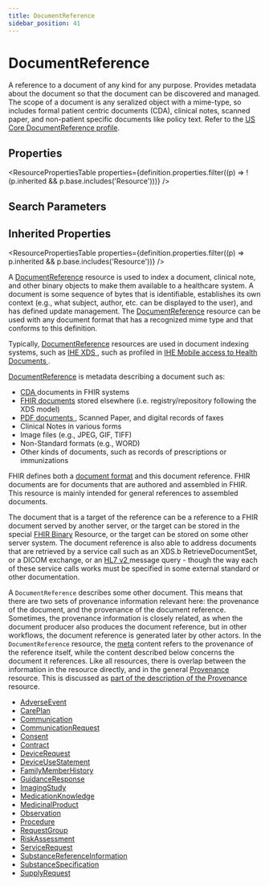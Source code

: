```yaml
---
title: DocumentReference
sidebar_position: 41
---
```


# DocumentReference

A reference to a document of any kind for any purpose. Provides metadata about the document so that the document can be discovered and managed. The scope of a document is any seralized object with a mime-type, so includes formal patient centric documents (CDA), clinical notes, scanned paper, and non-patient specific documents like policy text. Refer to the [US Core DocumentReference profile](https://hl7.org/fhir/us/core/stu3.1.1/StructureDefinition-us-core-documentreference.html).

<Tabs queryString="section">
<TabItem value="schema" label="Schema" default>


## Properties


<ResourcePropertiesTable properties={definition.properties.filter((p) => !(p.inherited && p.base.includes('Resource')))} />

## Search Parameters

<SearchParamsTable searchParams={definition.searchParameters} />

## Inherited Properties

<ResourcePropertiesTable properties={definition.properties.filter((p) => p.inherited && p.base.includes('Resource'))} />

</TabItem>
  <TabItem value="usage" label="Usage">
    <div> <a name="scope"></a>  <p>  A <a href="/docs/api/fhir/resources/documentreference">DocumentReference</a> resource is used to index a document, clinical note, and other binary objects  to make them available to a healthcare system.  A document is some sequence of bytes that is identifiable, establishes its own context (e.g., what subject,  author, etc. can be displayed to the user), and has defined update management. The <a href="/docs/api/fhir/resources/documentreference">DocumentReference</a> resource can be  used with any document format that has a recognized mime type and that conforms to this definition. </p> <p> Typically, <a href="/docs/api/fhir/resources/documentreference">DocumentReference</a> resources are used in document indexing systems, such as <a href="http://wiki.ihe.net/index.php?title=Cross-Enterprise_Document_Sharing">IHE XDS </a>, such as profiled in <a href="http://wiki.ihe.net/index.php/Mobile_access_to_Health_Documents_(MHD)">IHE Mobile access to Health Documents </a>. </p> <p> <a href="/docs/api/fhir/resources/documentreference">DocumentReference</a> is metadata describing a document such as:</p> <ul>  <li><a href="http://www.hl7.org/implement/standards/product_brief.cfm?product_id=7">CDA </a> documents in FHIR systems</li>  <li><a href="https://www.hl7.org/fhir/documents.html">FHIR documents</a> stored elsewhere (i.e. registry/repository following the XDS model)</li>  <li><a href="http://en.wikipedia.org/wiki/Portable_Document_Format">PDF documents </a>, Scanned Paper, and digital records of faxes</li>  <li>Clinical Notes in various forms</li>  <li>Image files (e.g., JPEG, GIF, TIFF)</li>  <li>Non-Standard formats (e.g., WORD)</li>  <li>Other kinds of documents, such as records of prescriptions or immunizations</li>  </ul> </div>
    </TabItem>
  <TabItem value="relationships" label="Relationships">
    <div> <a name="bnr"></a>  <p> FHIR defines both a <a href="https://www.hl7.org/fhir/documents.html">document format</a> and this document reference. FHIR documents are for documents  that are authored and assembled in FHIR. This resource is mainly intended for general references to assembled documents.  </p> <p> The document that is a target of the reference can be a reference to a FHIR document served by another server, or  the target can be stored in the special <a href="https://www.hl7.org/fhir/http.html#binary">FHIR <a href="/docs/api/fhir/resources/binary">Binary</a> Resource</a>, or the target can be  stored on some other server system. The document reference is also able to address documents that are retrieved  by a service call such as an XDS.b RetrieveDocumentSet, or a DICOM exchange, or an <a href="http://www.hl7.org/implement/standards/product_brief.cfm?product_id=185">HL7 v2 </a> message query - though  the way each of these service calls works must be specified in some external standard or other documentation. </p> <p> A <code>DocumentReference</code> describes some other document. This means that there are two sets of  provenance information relevant here: the provenance of the document, and the provenance of the document reference. Sometimes, the provenance information is closely related, as when the document producer also  produces the document reference, but in other workflows, the document reference is generated later by other actors. In the <code>DocumentReference</code> resource, the <a href="https://www.hl7.org/fhir/resource.html#Meta">meta</a> content refers to the provenance of the reference itself, while the content described below concerns the document it references. Like all resources, there is overlap between the information in the  resource directly, and in the general <a href="/docs/api/fhir/resources/provenance">Provenance</a> resource. This is  discussed as <a href="/docs/api/fhir/resources/provenance">part of the description of the <a href="/docs/api/fhir/resources/provenance">Provenance</a> resource</a>. </p>  </div>
    </TabItem>
  
  <TabItem value="referencedBy" label="Referenced By">
    <ul><li><a href="/docs/api/fhir/resources/adverseevent">AdverseEvent</a></li>
<li><a href="/docs/api/fhir/resources/careplan">CarePlan</a></li>
<li><a href="/docs/api/fhir/resources/communication">Communication</a></li>
<li><a href="/docs/api/fhir/resources/communicationrequest">CommunicationRequest</a></li>
<li><a href="/docs/api/fhir/resources/consent">Consent</a></li>
<li><a href="/docs/api/fhir/resources/contract">Contract</a></li>
<li><a href="/docs/api/fhir/resources/devicerequest">DeviceRequest</a></li>
<li><a href="/docs/api/fhir/resources/deviceusestatement">DeviceUseStatement</a></li>
<li><a href="/docs/api/fhir/resources/familymemberhistory">FamilyMemberHistory</a></li>
<li><a href="/docs/api/fhir/resources/guidanceresponse">GuidanceResponse</a></li>
<li><a href="/docs/api/fhir/resources/imagingstudy">ImagingStudy</a></li>
<li><a href="/docs/api/fhir/resources/medicationknowledge">MedicationKnowledge</a></li>
<li><a href="/docs/api/fhir/resources/medicinalproduct">MedicinalProduct</a></li>
<li><a href="/docs/api/fhir/resources/observation">Observation</a></li>
<li><a href="/docs/api/fhir/resources/procedure">Procedure</a></li>
<li><a href="/docs/api/fhir/resources/requestgroup">RequestGroup</a></li>
<li><a href="/docs/api/fhir/resources/riskassessment">RiskAssessment</a></li>
<li><a href="/docs/api/fhir/resources/servicerequest">ServiceRequest</a></li>
<li><a href="/docs/api/fhir/resources/substancereferenceinformation">SubstanceReferenceInformation</a></li>
<li><a href="/docs/api/fhir/resources/substancespecification">SubstanceSpecification</a></li>
<li><a href="/docs/api/fhir/resources/supplyrequest">SupplyRequest</a></li></ul>
    </TabItem>

</Tabs>
